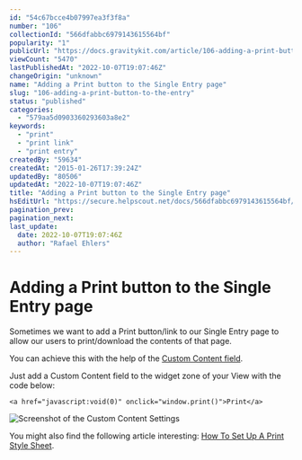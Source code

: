 ```yaml
---
id: "54c67bcce4b07997ea3f3f8a"
number: "106"
collectionId: "566dfabbc6979143615564bf"
popularity: "1"
publicUrl: "https://docs.gravitykit.com/article/106-adding-a-print-button-to-the-entry"
viewCount: "5470"
lastPublishedAt: "2022-10-07T19:07:46Z"
changeOrigin: "unknown"
name: "Adding a Print button to the Single Entry page"
slug: "106-adding-a-print-button-to-the-entry"
status: "published"
categories: 
  - "579aa5d0903360293603a8e2"
keywords: 
  - "print"
  - "print link"
  - "print entry"
createdBy: "59634"
createdAt: "2015-01-26T17:39:24Z"
updatedBy: "80506"
updatedAt: "2022-10-07T19:07:46Z"
title: "Adding a Print button to the Single Entry page"
hsEditUrl: "https://secure.helpscout.net/docs/566dfabbc6979143615564bf/article/54c67bcce4b07997ea3f3f8a"
pagination_prev: 
pagination_next: 
last_update:
  date: 2022-10-07T19:07:46Z
  author: "Rafael Ehlers"
---
```


# Adding a Print button to the Single Entry page

Sometimes we want to add a Print button/link to our Single Entry page to allow our users to print/download the contents of that page.

You can achieve this with the help of the [Custom Content field](https://docs.gravitykit.com/article/111-using-the-custom-content-field).

Just add a Custom Content field to the widget zone of your View with the code below:

```
<a href="javascript:void(0)" onclick="window.print()">Print</a>
```

![Screenshot of the Custom Content Settings](https://s3.amazonaws.com/helpscout.net/docs/assets/54c58489e4b051242988532c/images/6042b79d661b720174a740a3/file-FG7qolse3X.png)

You might also find the following article interesting: [How To Set Up A Print Style Sheet](http://www.smashingmagazine.com/2011/11/24/how-to-set-up-a-print-style-sheet/).